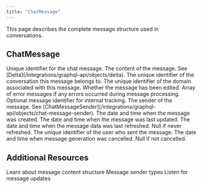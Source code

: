 ```yaml
---
title: "ChatMessage"
---
```


This page describes the complete message structure used in conversations.

## ChatMessage

<ParamField path="id" type="ID!" required>
  Unique identifier for the chat message.
</ParamField>

<ParamField path="body" type="Delta!" required>
  The content of the message. See [Delta](/integrations/graphql-api/objects/delta).
</ParamField>

<ParamField path="conversationId" type="String!" required>
  The unique identifier of the conversation this message belongs to.
</ParamField>

<ParamField path="domainId" type="String">
  The unique identifier of the domain associated with this message.
</ParamField>

<ParamField path="edited" type="Boolean!" required>
  Whether the message has been edited.
</ParamField>

<ParamField path="errorStrings" type="[String!]">
  Array of error messages if any errors occurred during message processing.
</ParamField>

<ParamField path="messageId" type="String">
  Optional message identifier for internal tracking.
</ParamField>

<ParamField path="sender" type="ChatMessageSender!" required>
  The sender of the message. See [ChatMessageSender](/integrations/graphql-api/objects/chat-message-sender).
</ParamField>

<ParamField path="createdAt" type="DateTime!" required>
  The date and time when the message was created.
</ParamField>

<ParamField path="updatedAt" type="DateTime!" required>
  The date and time when the message was last updated.
</ParamField>

<ParamField path="dataRefreshedAt" type="DateTime">
  The date and time when the message data was last refreshed. Null if never refreshed.
</ParamField>

<ParamField path="userId" type="String">
  The unique identifier of the user who sent the message.
</ParamField>

<ParamField path="cancelledAt" type="DateTime">
  The date and time when message generation was cancelled. Null if not cancelled.
</ParamField>

## Additional Resources

<CardGroup cols={2}>
  <Card title="Delta Schema" icon="layers" href="/integrations/graphql-api/objects/delta">
    Learn about message content structure
  </Card>
  <Card title="ChatMessageSender Enum" icon="user" href="/integrations/graphql-api/objects/chat-message-sender">
    Message sender types
  </Card>
  <Card title="Subscribe Conversation" icon="wifi" href="/integrations/graphql-api/subscriptions/subscribe-conversation">
    Listen for message updates
  </Card>
</CardGroup>
